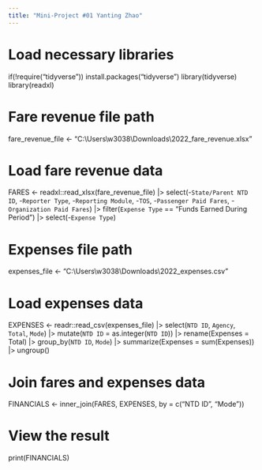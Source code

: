 ```yaml
---
title: "Mini-Project #01 Yanting Zhao"
---
```


# Load necessary libraries
if(!require("tidyverse")) install.packages("tidyverse")
library(tidyverse)
library(readxl)

# Fare revenue file path
fare_revenue_file <- "C:\\Users\\w3038\\Downloads\\2022_fare_revenue.xlsx"

# Load fare revenue data
FARES <- readxl::read_xlsx(fare_revenue_file) |>
    select(-`State/Parent NTD ID`, 
           -`Reporter Type`,
           -`Reporting Module`,
           -`TOS`,
           -`Passenger Paid Fares`,
           -`Organization Paid Fares`) |>
    filter(`Expense Type` == "Funds Earned During Period") |>
    select(-`Expense Type`)

# Expenses file path
expenses_file <- "C:\\Users\\w3038\\Downloads\\2022_expenses.csv"

# Load expenses data
EXPENSES <- readr::read_csv(expenses_file) |>
    select(`NTD ID`, 
           `Agency`,
           `Total`, 
           `Mode`) |>
    mutate(`NTD ID` = as.integer(`NTD ID`)) |>
    rename(Expenses = Total) |>
    group_by(`NTD ID`, `Mode`) |>
    summarize(Expenses = sum(Expenses)) |>
    ungroup()

# Join fares and expenses data
FINANCIALS <- inner_join(FARES, EXPENSES, by = c("NTD ID", "Mode"))

# View the result
print(FINANCIALS)
